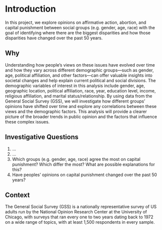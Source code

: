 # Introduction

In this project, we explore opinions on affirmative action, abortion, and capital punishment between social groups (e.g. gender, age, race) with the goal of identifying where there are the biggest disparities and how those disparities have changed over the past 50 years. 

## Why

Understanding how people's views on these issues have evolved over time and how they vary across different demographic groups—such as gender, age, political affiliation, and other factors—can offer valuable insights into societal changes and help explain current political and social divisions. The demographic variables of interest in this analysis include gender, age, geographic location, political affiliation, race, year, education level, income, religious affiliation, and marital status/relationship. By using data from the General Social Survey (GSS), we will investigate how different groups’ opinions have shifted over time and explore any correlations between these views and the demographic factors. This analysis will provide a clearer picture of the broader trends in public opinion and the factors that influence these complex issues.

## Investigative Questions

1. ...
2. ...
3. Which groups (e.g. gender, age, race) agree the most on capital punishment? Which differ the most? What are possible explanations for this?
4. Have peoples' opinions on capital punishment changed over the past 50 years?

## Context

The General Social Survey (GSS) is a nationally representative survey of US adults run by the National Opinion Research Center at the University of Chicago, with surveys that ran every one to two years dating back to 1972 on a wide range of topics, with at least 1,500 respondents in every sample.
